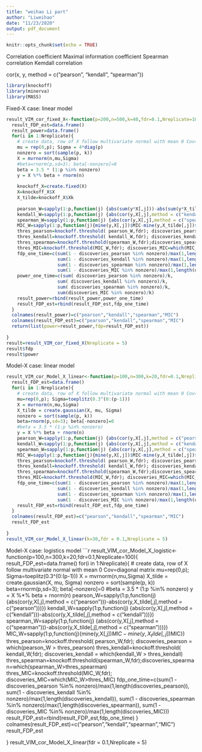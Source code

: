 ```yaml
---
title: "weihao Li part"
author: "Liweihao"
date: "11/23/2020"
output: pdf_document
---
```


```r
knitr::opts_chunk$set(echo = TRUE)
```

Correlation coefficient
Maximal information coefficient
Spearman correlation 
Kemdall correlation

cor(x, y, method = c("pearson", "kendall", "spearman"))

```r
library(knockoff)
library(minerva)
library(MASS)
```

Fixed-X case: linear model

```r


result_VIM_cor_fixed_X<-function(p=200,n=500,k=40,fdr=0.1,Nreplicate=100){
  result_FDP_est=data.frame()
  result_power=data.frame()
  for(i in 1:Nreplicate){
    # create data, row of X follow multivariate normal with mean 0 Cov=diagonal matrix
    mu = rep(0,p); Sigma = 4*diag(p)
    nonzero = sort(sample(p, k))
    X = mvrnorm(n,mu,Sigma)
    #beta=rnorm(p,sd=3); beta[-nonzero]=0
    beta = 3.5 * (1:p %in% nonzero)
    y = X %*% beta + rnorm(n)
    
    knockoff_X=create.fixed(X)
    X=knockoff_X$X
    X_tilde=knockoff_X$Xk
    
    pearson_W=sapply(1:p,function(j) {abs(sum(y*X[,j]))-abs(sum(y*X_tilde[,j]))})
    kendall_W=sapply(1:p,function(j) {abs(cor(y,X[,j],method = c("kendall")))-abs(cor(y,X_tilde[,j],method = c("kendall")))})
    spearman_W=sapply(1:p,function(j) {abs(cor(y,X[,j],method = c("spearman")))-abs(cor(y,X_tilde[,j],method = c("spearman")))})
    MIC_W=sapply(1:p,function(j){mine(y,X[,j])$MIC-mine(y,X_tilde[,j])$MIC})
    thres_pearson=knockoff.threshold( pearson_W,fdr); discoveries_pearson = which(pearson_W > thres_pearson)
    thres_kendall=knockoff.threshold( kendall_W,fdr); discoveries_kendall = which(kendall_W > thres_kendall)
    thres_spearman=knockoff.threshold(spearman_W,fdr);discoveries_spearman=which(spearman_W>thres_spearman)
    thres_MIC=knockoff.threshold(MIC_W,fdr); discoveries_MIC=which(MIC_W>thres_MIC)
    fdp_one_time=c(sum(1 - discoveries_pearson %in% nonzero)/max(1,length(discoveries_pearson)),
                   sum(1 - discoveries_kendall %in% nonzero)/max(1,length(discoveries_kendall)),
                   sum(1 - discoveries_spearman %in% nonzero)/max(1,length(discoveries_spearman)),
                   sum(1 - discoveries_MIC %in% nonzero)/max(1,length(discoveries_MIC)))
    power_one_time=c(sum( discoveries_pearson %in% nonzero)/k,
                   sum( discoveries_kendall %in% nonzero)/k,
                   sum( discoveries_spearman %in% nonzero)/k,
                   sum(discoveries_MIC %in% nonzero)/k)
    result_power=rbind(result_power,power_one_time)
    result_FDP_est=rbind(result_FDP_est,fdp_one_time)
  }
  colnames(result_power)=c("pearson","kendall","spearman","MIC")
  colnames(result_FDP_est)=c("pearson","kendall","spearman","MIC")
  return(list(power=result_power,fdp=result_FDP_est))
  
}
result=result_VIM_cor_fixed_X(Nreplicate = 5)
result$fdp
result$power
```


Model-X case: linear model
```r
result_VIM_cor_Model_X_linear<-function(p=100,n=300,k=20,fdr=0.1,Nreplicate=100){
  result_FDP_est=data.frame()
  for(i in 1:Nreplicate){
    # create data, row of X follow multivariate normal with mean 0 Cov=diagonal matrix
    mu=rep(0,p); Sigma=toeplitz(0.3^(0:(p-1)))
    X = mvrnorm(n,mu,Sigma)
    X_tilde = create.gaussian(X, mu, Sigma)
    nonzero = sort(sample(p, k))
    beta=rnorm(p,sd=3); beta[-nonzero]=0
    #beta = 3.5 * (1:p %in% nonzero)
    y = X %*% beta + rnorm(n)
    pearson_W=sapply(1:p,function(j) {abs(cor(y,X[,j],method = c("pearson")))-abs(cor(y,X_tilde[,j],method = c("pearson")))})
    kendall_W=sapply(1:p,function(j) {abs(cor(y,X[,j],method = c("kendall")))-abs(cor(y,X_tilde[,j],method = c("kendall")))})
    spearman_W=sapply(1:p,function(j) {abs(cor(y,X[,j],method = c("spearman")))-abs(cor(y,X_tilde[,j],method = c("spearman")))})
    MIC_W=sapply(1:p,function(j){mine(y,X[,j])$MIC-mine(y,X_tilde[,j])$MIC})
    thres_pearson=knockoff.threshold( pearson_W,fdr); discoveries_pearson = which(pearson_W > thres_pearson)
    thres_kendall=knockoff.threshold( kendall_W,fdr); discoveries_kendall = which(kendall_W > thres_kendall)
    thres_spearman=knockoff.threshold(spearman_W,fdr);discoveries_spearman=which(spearman_W>thres_spearman)
    thres_MIC=knockoff.threshold(MIC_W,fdr); discoveries_MIC=which(MIC_W>thres_MIC)
    fdp_one_time=c(sum(1 - discoveries_pearson %in% nonzero)/max(1,length(discoveries_pearson)),
                   sum(1 - discoveries_kendall %in% nonzero)/max(1,length(discoveries_kendall)),
                   sum(1 - discoveries_spearman %in% nonzero)/max(1,length(discoveries_spearman)),
                   sum(1 - discoveries_MIC %in% nonzero)/max(1,length(discoveries_MIC)))
    result_FDP_est=rbind(result_FDP_est,fdp_one_time)
  }
  colnames(result_FDP_est)=c("pearson","kendall","spearman","MIC")
  result_FDP_est
  
}
result_VIM_cor_Model_X_linear(k=30,fdr = 0.1,Nreplicate = 5)
```

Model-X case: logistics model
```r
result_VIM_cor_Model_X_logistic<-function(p=100,n=300,k=20,fdr=0.1,Nreplicate=100){
  result_FDP_est=data.frame()
  for(i in 1:Nreplicate){
    # create data, row of X follow multivariate normal with mean 0 Cov=diagonal matrix
    mu=rep(0,p); Sigma=toeplitz(0.3^(0:(p-1)))
    X = mvrnorm(n,mu,Sigma)
    X_tilde = create.gaussian(X, mu, Sigma)
    nonzero = sort(sample(p, k))
    beta=rnorm(p,sd=3); beta[-nonzero]=0
    #beta = 3.5 * (1:p %in% nonzero)
    y = X %*% beta + rnorm(n)
    pearson_W=sapply(1:p,function(j) {abs(cor(y,X[,j],method = c("pearson")))-abs(cor(y,X_tilde[,j],method = c("pearson")))})
    kendall_W=sapply(1:p,function(j) {abs(cor(y,X[,j],method = c("kendall")))-abs(cor(y,X_tilde[,j],method = c("kendall")))})
    spearman_W=sapply(1:p,function(j) {abs(cor(y,X[,j],method = c("spearman")))-abs(cor(y,X_tilde[,j],method = c("spearman")))})
    MIC_W=sapply(1:p,function(j){mine(y,X[,j])$MIC-mine(y,X_tilde[,j])$MIC})
    thres_pearson=knockoff.threshold( pearson_W,fdr); discoveries_pearson = which(pearson_W > thres_pearson)
    thres_kendall=knockoff.threshold( kendall_W,fdr); discoveries_kendall = which(kendall_W > thres_kendall)
    thres_spearman=knockoff.threshold(spearman_W,fdr);discoveries_spearman=which(spearman_W>thres_spearman)
    thres_MIC=knockoff.threshold(MIC_W,fdr); discoveries_MIC=which(MIC_W>thres_MIC)
    fdp_one_time=c(sum(1 - discoveries_pearson %in% nonzero)/max(1,length(discoveries_pearson)),
                   sum(1 - discoveries_kendall %in% nonzero)/max(1,length(discoveries_kendall)),
                   sum(1 - discoveries_spearman %in% nonzero)/max(1,length(discoveries_spearman)),
                   sum(1 - discoveries_MIC %in% nonzero)/max(1,length(discoveries_MIC)))
    result_FDP_est=rbind(result_FDP_est,fdp_one_time)
  }
  colnames(result_FDP_est)=c("pearson","kendall","spearman","MIC")
  result_FDP_est
  
}
result_VIM_cor_Model_X_linear(fdr = 0.1,Nreplicate = 5)